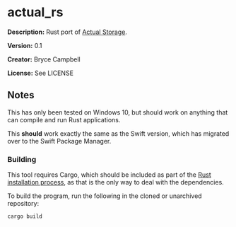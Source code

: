 =actual_rs=

'''Description:''' Rust port of [https://github.com/bryceac/ActualStorage-Swift Actual Storage].

'''Version:''' 0.1

'''Creator:''' Bryce Campbell

'''License:''' See LICENSE

==Notes==

This has only been tested on Windows 10, but should work on anything that can compile and run Rust applications.

This <strong>should</strong> work exactly the same as the Swift version, which has migrated over to the Swift Package Manager.

===Building===

This tool requires Cargo, which should be included as part of the [https://doc.rust-lang.org/book/ch01-01-installation.html Rust installation process], as that is the only way to deal with the dependencies.

To build the program, run the following in the cloned or unarchived repository:

<pre>
cargo build
</pre>
